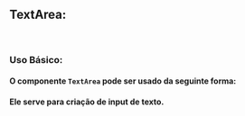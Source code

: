 

<Meta of={TextAreaStories} />

## TextArea:

<br />

### Uso Básico:

#### O componente `TextArea` pode ser usado da seguinte forma:
#### Ele serve para criação de input de texto.


<Canvas />

<Controls/>



